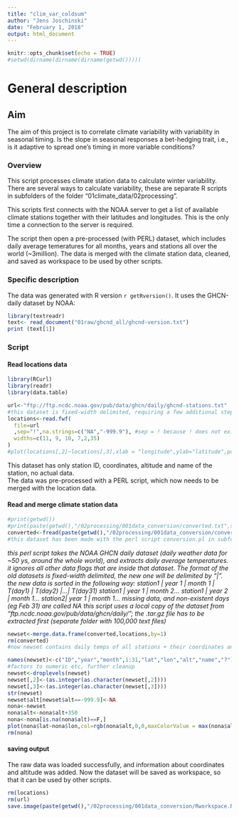 ```yaml
---
title: "clim_var_coldsum"
author: "Jens Joschinski"
date: "February 1, 2018"
output: html_document
---
```


```r
knitr::opts_chunk$set(echo = TRUE)
#setwd(dirname(dirname(dirname(getwd()))))
```
# General description  
## Aim  
The aim of this project is to correlate climate variability with variability in seasonal timing. Is the slope in seasonal responses a bet-hedging trait, i.e., is it adaptive to spread one's timing in more variable conditions?  


### Overview  
This script processes climate station data to calculate winter variability. There are several ways to calculate variability, these are separate R scripts in subfolders of the folder "01climate_data/02processing".  

This scripts first connects with the NOAA server to get a list of available climate stations together with their latitudes and longitudes. This is the only time a connection to the server is required.  

The script then open a pre-processed (with PERL) dataset, which includes daily average temeratures for all months, years and stations all over the world (~3million). The data is merged with the climate station data, cleaned, and saved as workspace to be used by other scripts.  

### Specific description  

The data was generated with R version `r getRversion()`. It uses the GHCN-daily dataset by NOAA:
```r
library(textreadr)
text<- read_document("01raw/ghcnd_all/ghcnd-version.txt")
print (text[1])
```


### Script  

#### Read locations data  

``` r
library(RCurl)
library(readr)
library(data.table)
```

```r
url<-"ftp://ftp.ncdc.noaa.gov/pub/data/ghcn/daily/ghcnd-stations.txt"
#this dataset is fixed-width delimited, requiring a few additional steps
locations<-read.fwf(
  file=url
  ,sep="!",na.strings=c("NA","-999.9"), #sep = ! because ! does not exist in dataset - > dataset is fixed-width and should have no additional seps
  widths=c(11, 9, 10, 7,2,35)
)
#plot(locations[,2]~locations[,3],xlab = "longitude",ylab="latitude",pch=21, cex=0.1)
```

This dataset has only station ID, coordinates, altitude and name of the station, no actual data.  
The data was pre-processed with a PERL script, which now needs to be merged with the location data.


#### Read and merge climate station data  
```r
#print(getwd())
#print(paste(getwd(),"/02processing/001data_conversion/converted.txt",sep=""))
converted<-fread(paste(getwd(),"/02processing/001data_conversion/converted.txt",sep=""), sep ="|", na.strings=c("NA","-9999"),verbose=F)
#this dataset has been made with the perl script conversion.pl in subfolder 01climatedata/02processing/001data_conversion
```


*this perl script takes the NOAA GHCN daily dataset (daily weather data for ~50 ys, around the whole world), and extracts
daily average temperatures. it ignores all other data flags that are inside that dataset. The format of the old datasets is fixed-width delimited, the new one will be delimited by "|".
the new data is sorted in the following way:
station1 | year 1 | month 1 | T(day1) | T(day2) |...| T(day31)
station1 | year 1 | month 2...
station1 | year 2 | month 1...
station2| year 1 | month 1...
missing data, and non-existent days (eg Feb 31) are called NA
this script uses a local copy of the dataset from "ftp.ncdc.noaa.gov/pub/data/ghcn/daily/"; the .tar.gz file has to be extracted first (separate folder with 100,000 text files)*


```r
newset<-merge.data.frame(converted,locations,by=1)
rm(converted)
#now newset contains daily temps of all stations + their coordinates and names

names(newset)<-c("ID","year","month",1:31,"lat","lon","alt","name","?")
#factors to numeric etc, further cleanup
newset<-droplevels(newset)
newset[,2]<-(as.integer(as.character(newset[,2])))
newset[,3]<-(as.integer(as.character(newset[,3])))
str(newset)
newset$alt[newset$alt==-999.9]<-NA
nona<-newset
nona$alt<-nona$alt+350
nona<-nona[is.na(nona$alt)==F,]
plot(nona$lat~nona$lon,col=rgb(nona$alt,0,0,maxColorValue = max(nona$alt)),main="location of climate stations, altitude in red",cex=0.2)
rm(nona)
```

#### saving output  

The raw data was loaded successfully, and information about coordinates and altitude was added. Now the dataset will be saved as workspace, so that it can be used by other scripts.

```r
rm(locations)
rm(url)
save.image(paste(getwd(),"/02processing/001data_conversion/Rworkspace.RData",sep=""))
```

